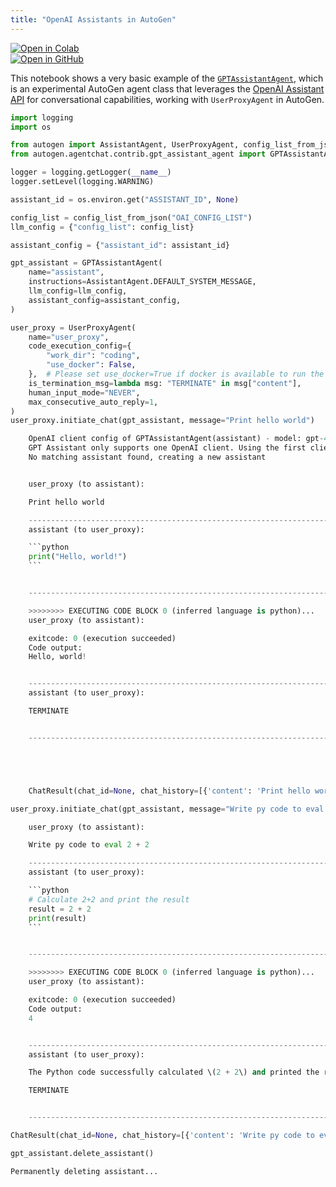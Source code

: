 ```yaml
---
title: "OpenAI Assistants in AutoGen"
---
```


<div style={{ display: "inline-block", marginRight: "0px", height: "20px" }}>
  <a
    href="https://colab.research.google.com/github/ag2ai/ag2/blob/main/notebook/agentchat_oai_assistant_twoagents_basic.mdx"
    target="_blank"
    style={{ height: "20px", display: "inline-flex", alignItems: "center" }}
  >
    <img
      src="https://colab.research.google.com/assets/colab-badge.svg"
      alt="Open in Colab"
      style={{ height: "20px", pointerEvents: "none" }}
    />
  </a>
</div>
<div style={{ display: "inline-block", height: "20px" }}>
  <a
    href="https://github.com/ag2ai/ag2/blob/main/notebook/agentchat_oai_assistant_twoagents_basic.mdx"
    target="_blank"
    style={{ height: "20px", display: "inline-flex", alignItems: "center" }}
  >
    <img
      src="https://img.shields.io/badge/Open%20on%20GitHub-grey?logo=github"
      alt="Open in GitHub"
      style={{ height: "20px", pointerEvents: "none" }}
    />
  </a>
</div>

This notebook shows a very basic example of the [`GPTAssistantAgent`](https://github.com/ag2ai/ag2/blob/main/autogen/agentchat/contrib/gpt_assistant_agent.py), which is an experimental AutoGen agent class that leverages the [OpenAI Assistant API](https://platform.openai.com/docs/assistants/overview) for conversational capabilities, working with
`UserProxyAgent` in AutoGen.

````python
import logging
import os

from autogen import AssistantAgent, UserProxyAgent, config_list_from_json
from autogen.agentchat.contrib.gpt_assistant_agent import GPTAssistantAgent

logger = logging.getLogger(__name__)
logger.setLevel(logging.WARNING)

assistant_id = os.environ.get("ASSISTANT_ID", None)

config_list = config_list_from_json("OAI_CONFIG_LIST")
llm_config = {"config_list": config_list}

assistant_config = {"assistant_id": assistant_id}

gpt_assistant = GPTAssistantAgent(
    name="assistant",
    instructions=AssistantAgent.DEFAULT_SYSTEM_MESSAGE,
    llm_config=llm_config,
    assistant_config=assistant_config,
)

user_proxy = UserProxyAgent(
    name="user_proxy",
    code_execution_config={
        "work_dir": "coding",
        "use_docker": False,
    },  # Please set use_docker=True if docker is available to run the generated code. Using docker is safer than running the generated code directly.
    is_termination_msg=lambda msg: "TERMINATE" in msg["content"],
    human_input_mode="NEVER",
    max_consecutive_auto_reply=1,
)
user_proxy.initiate_chat(gpt_assistant, message="Print hello world")

    OpenAI client config of GPTAssistantAgent(assistant) - model: gpt-4-turbo-preview
    GPT Assistant only supports one OpenAI client. Using the first client in the list.
    No matching assistant found, creating a new assistant


    user_proxy (to assistant):

    Print hello world

    --------------------------------------------------------------------------------
    assistant (to user_proxy):

    ```python
    print("Hello, world!")
    ```


    --------------------------------------------------------------------------------

    >>>>>>>> EXECUTING CODE BLOCK 0 (inferred language is python)...
    user_proxy (to assistant):

    exitcode: 0 (execution succeeded)
    Code output:
    Hello, world!


    --------------------------------------------------------------------------------
    assistant (to user_proxy):

    TERMINATE


    --------------------------------------------------------------------------------





    ChatResult(chat_id=None, chat_history=[{'content': 'Print hello world', 'role': 'assistant'}, {'content': '```python\nprint("Hello, world!")\n```\n', 'role': 'user'}, {'content': 'exitcode: 0 (execution succeeded)\nCode output: \nHello, world!\n', 'role': 'assistant'}, {'content': 'TERMINATE\n', 'role': 'user'}], summary='\n', cost=({'total_cost': 0}, {'total_cost': 0}), human_input=[])

````

````python
user_proxy.initiate_chat(gpt_assistant, message="Write py code to eval 2 + 2", clear_history=True)

    user_proxy (to assistant):

    Write py code to eval 2 + 2

    --------------------------------------------------------------------------------
    assistant (to user_proxy):

    ```python
    # Calculate 2+2 and print the result
    result = 2 + 2
    print(result)
    ```


    --------------------------------------------------------------------------------

    >>>>>>>> EXECUTING CODE BLOCK 0 (inferred language is python)...
    user_proxy (to assistant):

    exitcode: 0 (execution succeeded)
    Code output:
    4


    --------------------------------------------------------------------------------
    assistant (to user_proxy):

    The Python code successfully calculated \(2 + 2\) and printed the result, which is \(4\).

    TERMINATE


    --------------------------------------------------------------------------------
````

````python
ChatResult(chat_id=None, chat_history=[{'content': 'Write py code to eval 2 + 2', 'role': 'assistant'}, {'content': '```python\n# Calculate 2+2 and print the result\nresult = 2 + 2\nprint(result)\n```\n', 'role': 'user'}, {'content': 'exitcode: 0 (execution succeeded)\nCode output: \n4\n', 'role': 'assistant'}, {'content': 'The Python code successfully calculated \\(2 + 2\\) and printed the result, which is \\(4\\).\n\nTERMINATE\n', 'role': 'user'}], summary='The Python code successfully calculated \\(2 + 2\\) and printed the result, which is \\(4\\).\n\n\n', cost=({'total_cost': 0}, {'total_cost': 0}), human_input=[])
````

```python
gpt_assistant.delete_assistant()
```

```python
Permanently deleting assistant...
```
